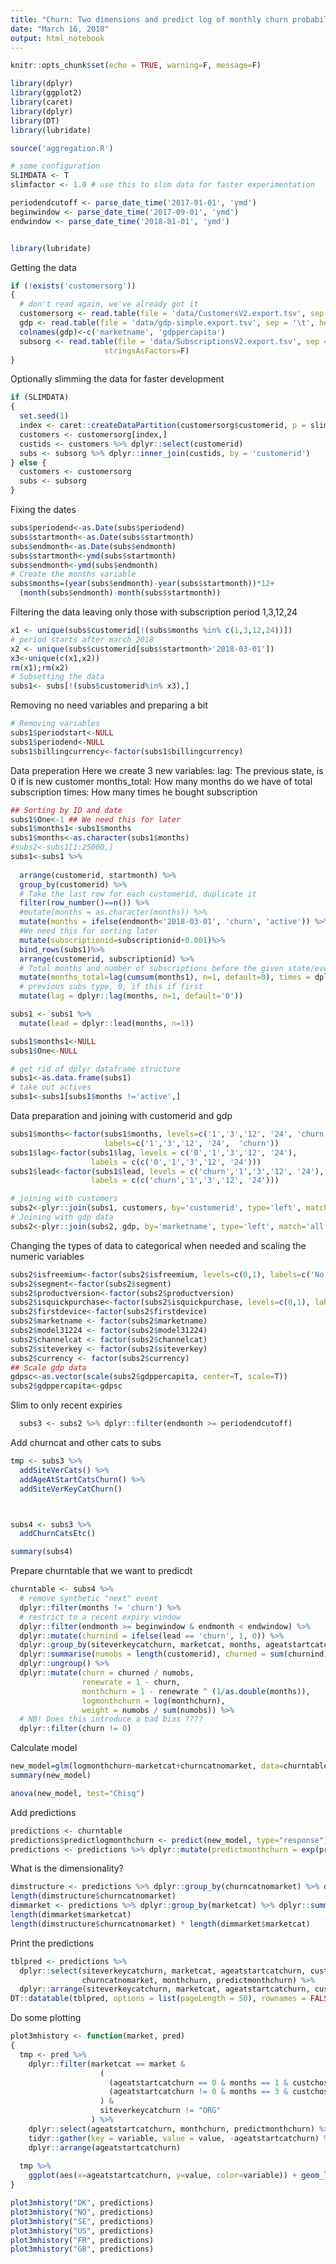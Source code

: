 ```yaml
---
title: "Churn: Two dimensions and predict log of monthly churn probability"
date: "March 16, 2018"
output: html_notebook
---
```


```r
knitr::opts_chunk$set(echo = TRUE, warning=F, message=F)

library(dplyr)
library(ggplot2)
library(caret)
library(dplyr)
library(DT)
library(lubridate)

source('aggregation.R')

# some configuration
SLIMDATA <- T
slimfactor <- 1.0 # use this to slim data for faster experimentation

periodendcutoff <- parse_date_time('2017-01-01', 'ymd')
beginwindow <- parse_date_time('2017-09-01', 'ymd')
endwindow <- parse_date_time('2018-01-01', 'ymd')


library(lubridate)
```

Getting the data

```r
if (!exists('customersorg'))
{
  # don't read again, we've already got it
  customersorg <- read.table(file = 'data/CustomersV2.export.tsv', sep = '\t', header = TRUE, stringsAsFactors = F)
  gdp <- read.table(file = 'data/gdp-simple.export.tsv', sep = '\t', header = TRUE, stringsAsFactors=F)
  colnames(gdp)<-c('marketname', 'gdppercapita')
  subsorg <- read.table(file = 'data/SubscriptionsV2.export.tsv', sep = '\t', header = TRUE,
                     stringsAsFactors=F)
}
```

Optionally slimming the data for faster development

```r
if (SLIMDATA)
{
  set.seed(1)
  index <- caret::createDataPartition(customersorg$customerid, p = slimfactor, list = FALSE, times = 1)
  customers <- customersorg[index,]
  custids <- customers %>% dplyr::select(customerid)
  subs <- subsorg %>% dplyr::inner_join(custids, by = 'customerid')
} else {
  customers <- customersorg
  subs <- subsorg
}
```

Fixing the dates
```r
subs$periodend<-as.Date(subs$periodend)
subs$startmonth<-as.Date(subs$startmonth)
subs$endmonth<-as.Date(subs$endmonth)
subs$startmonth<-ymd(subs$startmonth)
subs$endmonth<-ymd(subs$endmonth)
# Create the months variable
subs$months=(year(subs$endmonth)-year(subs$startmonth))*12+
  (month(subs$endmonth)-month(subs$startmonth))
```

Filtering the data
leaving only those with subscription period 1,3,12,24

```r
x1 <- unique(subs$customerid[!(subs$months %in% c(1,3,12,24))])
# period starts after march 2018
x2 <- unique(subs$customerid[subs$startmonth>'2018-03-01']) 
x3<-unique(c(x1,x2))
rm(x1);rm(x2)
# Subsetting the data
subs1<- subs[!(subs$customerid%in% x3),]
```

Removing no need variables and preparing a bit

```r
# Removing variables
subs1$periodstart<-NULL
subs1$periodend<-NULL
subs1$billingcurrency<-factor(subs1$billingcurrency)
```

Data preperation
Here we create 3 new variables:
lag: The previous state, is 0 if is new customer
months_total: How many months do we have of total subscription
times: How many times he bought subscription
```r
## Sorting by ID and date
subs1$One<-1 ## We need this for later
subs1$months1<-subs1$months
subs1$months<-as.character(subs1$months)
#subs2<-subs1[1:25000,]
subs1<-subs1 %>%
  
  arrange(customerid, startmonth) %>%
  group_by(customerid) %>%
  # Take the last row for each customerid, duplicate it
  filter(row_number()==n()) %>%
  #mutate(months = as.character(months)) %>%
  mutate(months = ifelse(endmonth<'2018-03-01', 'churn', 'active')) %>%
  #We need this for sorting later
  mutate(subscriptionid=subscriptionid+0.001)%>%
  bind_rows(subs1)%>%
  arrange(customerid, subscriptionid) %>%
  # Total months and number of subscriptions before the given state/event
  mutate(months_total=lag(cumsum(months1), n=1, default=0), times = dplyr::lag(cumsum(One), n=1, default=0)) %>%
  # previous subs type, 0, if this if first
  mutate(lag = dplyr::lag(months, n=1, default='0'))

subs1 <- subs1 %>%
  mutate(lead = dplyr::lead(months, n=1))

subs1$months1<-NULL
subs1$One<-NULL 

# get rid of dplyr dataframe structure
subs1<-as.data.frame(subs1)
# take out actives
subs1<-subs1[subs1$months !='active',]
```

Data preparation and joining with customerid and gdp

```r
subs1$months<-factor(subs1$months, levels=c('1','3','12', '24', 'churn'), 
                     labels=c('1','3','12', '24',  'churn'))  
subs1$lag<-factor(subs1$lag, levels = c('0','1','3','12', '24'), 
                  labels = c(c('0','1','3','12', '24')))
subs1$lead<-factor(subs1$lead, levels = c('churn','1','3','12', '24'), 
                  labels = c(c('churn','1','3','12', '24')))

# joining with customers
subs2<-plyr::join(subs1, customers, by='customerid', type='left', match='all')
# Joining with gdp data
subs2<-plyr::join(subs2, gdp, by='marketname', type='left', match='all')
```

Changing the types of data to categorical when needed and scaling the numeric variables

```r
subs2$isfreemium<-factor(subs2$isfreemium, levels=c(0,1), labels=c('No', 'Yes'))
subs2$segment<-factor(subs2$segment)
subs2$productversion<-factor(subs2$productversion)
subs2$isquickpurchase<-factor(subs2$isquickpurchase, levels=c(0,1), labels=c('No', 'Yes'))
subs2$firstdevice<-factor(subs2$firstdevice)
subs2$marketname <- factor(subs2$marketname)
subs2$model31224 <- factor(subs2$model31224)
subs2$channelcat <- factor(subs2$channelcat)
subs2$siteverkey <- factor(subs2$siteverkey)
subs2$currency <- factor(subs2$currency)
## Scale gdp data
gdpsc<-as.vector(scale(subs2$gdppercapita, center=T, scale=T))
subs2$gdppercapita<-gdpsc
```

Slim to only recent expiries

```r
  subs3 <- subs2 %>% dplyr::filter(endmonth >= periodendcutoff)
```

Add churncat and other cats to subs
```r

tmp <- subs3 %>%
  addSiteVerCats() %>%
  addAgeAtStartCatsChurn() %>%
  addSiteVerKeyCatChurn()



subs4 <- subs3 %>% 
  addChurnCatsEtc()
```

```r
summary(subs4)
```

Prepare churntable that we want to predicdt

```r
churntable <- subs4 %>%
  # remove synthetic "next" event
  dplyr::filter(months != 'churn') %>%
  # restrict to a recent expiry window
  dplyr::filter(endmonth >= beginwindow & endmonth < endwindow) %>%
  dplyr::mutate(churnind = ifelse(lead == 'churn', 1, 0)) %>%
  dplyr::group_by(siteverkeycatchurn, marketcat, months, ageatstartcatchurn, custchosensubslengthcatchurn, churncatnomarket) %>%
  dplyr::summarise(numobs = length(customerid), churned = sum(churnind)) %>%
  dplyr::ungroup() %>%
  dplyr::mutate(churn = churned / numobs,
                renewrate = 1 - churn,
                monthchurn = 1 - renewrate ^ (1/as.double(months)),
                logmonthchurn = log(monthchurn),
                weight = numobs / sum(numobs)) %>%
  # NB! Does this introduce a bad bias ????
  dplyr::filter(churn != 0)
```

Calculate model

```r
new_model=glm(logmonthchurn~marketcat+churncatnomarket, data=churntable, weights = churntable$weight)
summary(new_model)

anova(new_model, test="Chisq")
```

Add predictions

```r
predictions <- churntable
predictions$predictlogmonthchurn <- predict(new_model, type="response")
predictions <- predictions %>% dplyr::mutate(predictmonthchurn = exp(predictlogmonthchurn)) 
```

What is the dimensionality?
```r
dimstructure <- predictions %>% dplyr::group_by(churncatnomarket) %>% dplyr::summarise()
length(dimstructure$churncatnomarket)
dimmarket <- predictions %>% dplyr::group_by(marketcat) %>% dplyr::summarise()
length(dimmarket$marketcat)
length(dimstructure$churncatnomarket) * length(dimmarket$marketcat)
```


Print the predictions

```r
tblpred <- predictions %>%
  dplyr::select(siteverkeycatchurn, marketcat, ageatstartcatchurn, custchosensubslengthcatchurn, months, 
                churncatnomarket, monthchurn, predictmonthchurn) %>%
  dplyr::arrange(siteverkeycatchurn, marketcat, ageatstartcatchurn, custchosensubslengthcatchurn, months, churncatnomarket)
DT::datatable(tblpred, options = list(pageLength = 50), rownames = FALSE, filter = 'top') %>%formatRound( columns=c(6,7), digits=3)

```



Do some plotting

```r
plot3mhistory <- function(market, pred)
{
  tmp <- pred %>%
    dplyr::filter(marketcat == market &
                    (
                      (ageatstartcatchurn == 0 & months == 1 & custchosensubslengthcatchurn == 3) |
                      (ageatstartcatchurn != 0 & months == 3 & custchosensubslengthcatchurn == 'gen')
                    ) &
                    siteverkeycatchurn != "ORG"
                  ) %>%
    dplyr::select(ageatstartcatchurn, monthchurn, predictmonthchurn) %>%
    tidyr::gather(key = variable, value = value, -ageatstartcatchurn) %>%
    dplyr::arrange(ageatstartcatchurn)
  
  tmp %>%
    ggplot(aes(x=ageatstartcatchurn, y=value, color=variable)) + geom_line() + geom_point() + ggtitle(market)
}

plot3mhistory("DK", predictions)
plot3mhistory("NO", predictions)
plot3mhistory("SE", predictions)
plot3mhistory("US", predictions)
plot3mhistory("FR", predictions)
plot3mhistory("GB", predictions)
```

